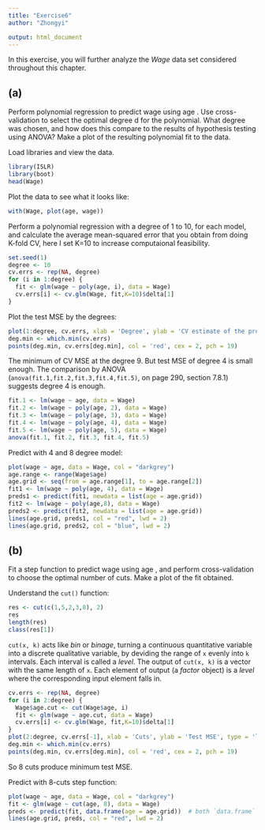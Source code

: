 ```yaml
---
title: "Exercise6"
author: "Zhongyi"

output: html_document
---
```


In this exercise, you will further analyze the *Wage* data set considered throughout this chapter.

## (a)

Perform polynomial regression to predict wage using age . Use cross-validation to select the optimal degree d for the polynomial. What degree was chosen, and how does this compare to
the results of hypothesis testing using ANOVA? Make a plot of the resulting polynomial fit to the data.

Load libraries and view the data. 

```r
library(ISLR)
library(boot)
head(Wage)
```

Plot the data to see what it looks like:

```r
with(Wage, plot(age, wage))
```

Perform a polynomial regression with a degree of 1 to 10, for each model, and calculate the average mean-squared error that you obtain from doing K-fold CV, here I set K=10 to increase computaional feasibility.

```r

set.seed(1)
degree <- 10
cv.errs <- rep(NA, degree)
for (i in 1:degree) {
  fit <- glm(wage ~ poly(age, i), data = Wage)
  cv.errs[i] <- cv.glm(Wage, fit,K=10)$delta[1]
}
```
Plot the test MSE by the degrees:

```r
plot(1:degree, cv.errs, xlab = 'Degree', ylab = 'CV estimate of the prediction error', type = 'l')
deg.min <- which.min(cv.errs)
points(deg.min, cv.errs[deg.min], col = 'red', cex = 2, pch = 19)
```

The minimum of CV MSE at the degree 9. But test MSE of degree 4 is small enough.
The comparison by ANOVA (`anova(fit.1,fit.2,fit.3,fit.4,fit.5)`, on page 290, section 7.8.1) suggests degree 4 is enough.

```r
fit.1 <- lm(wage ~ age, data = Wage)
fit.2 <- lm(wage ~ poly(age, 2), data = Wage)
fit.3 <- lm(wage ~ poly(age, 3), data = Wage)
fit.4 <- lm(wage ~ poly(age, 4), data = Wage)
fit.5 <- lm(wage ~ poly(age, 5), data = Wage)
anova(fit.1, fit.2, fit.3, fit.4, fit.5)

```

Predict with 4 and 8 degree model:

```r
plot(wage ~ age, data = Wage, col = "darkgrey")
age.range <- range(Wage$age)
age.grid <- seq(from = age.range[1], to = age.range[2])
fit1 <- lm(wage ~ poly(age, 4), data = Wage)
preds1 <- predict(fit1, newdata = list(age = age.grid))
fit2 <- lm(wage ~ poly(age,8), data = Wage)
preds2 <- predict(fit2, newdata = list(age = age.grid))
lines(age.grid, preds1, col = "red", lwd = 2)
lines(age.grid, preds2, col = "blue", lwd = 2)
```

## (b)

Fit a step function to predict wage using age , and perform cross-validation to choose the optimal number of cuts. Make a plot of the fit obtained.

Understand the `cut()` function:
```r
res <- cut(c(1,5,2,3,8), 2)
res
length(res)
class(res[1])
```

`cut(x, k)` acts like *bin* or *binage*, turning a continuous quantitative variable into a discrete qualitative variable, by deviding the range of `x` evenly into `k` intervals.
Each interval is called a *level*.
The output of `cut(x, k)` is a vector with the same length of `x`.
Each element of output (a *factor* object) is a *level* where the corresponding input element falls in.

```r
cv.errs <- rep(NA, degree)
for (i in 2:degree) {
  Wage$age.cut <- cut(Wage$age, i)
  fit <- glm(wage ~ age.cut, data = Wage)
  cv.errs[i] <- cv.glm(Wage, fit,K=10)$delta[1]
}
plot(2:degree, cv.errs[-1], xlab = 'Cuts', ylab = 'Test MSE', type = 'l')
deg.min <- which.min(cv.errs)
points(deg.min, cv.errs[deg.min], col = 'red', cex = 2, pch = 19)
```

So 8 cuts produce minimum test MSE.

Predict with 8-cuts step function:
```r
plot(wage ~ age, data = Wage, col = "darkgrey")
fit <- glm(wage ~ cut(age, 8), data = Wage)
preds <- predict(fit, data.frame(age = age.grid))  # both `data.frame` and `list` work
lines(age.grid, preds, col = "red", lwd = 2)
```


